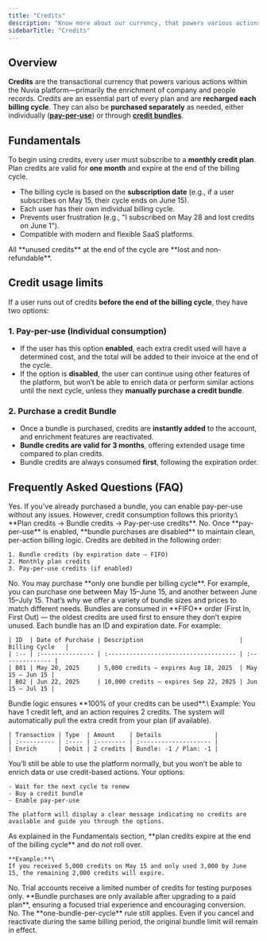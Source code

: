 ```yaml
---
title: "Credits"
description: "Know more about our currency, that powers various actions within the platform"
sidebarTitle: "Credits"
---
```


## Overview

**Credits** are the transactional currency that powers various actions within the Nuvia platform—primarily the enrichment of company and people records. Credits are an essential part of every plan and are **recharged each billing cycle**. They can also be **purchased separately** as needed, either individually ([**pay-per-use**](/essentials/credits/payperuse)) or through [**credit bundles**](/essentials/credits/bundles).

## Fundamentals

To begin using credits, every user must subscribe to a **monthly credit plan**. Plan credits are valid for **one month** and expire at the end of the billing cycle.

- The billing cycle is based on the **subscription date** (e.g., if a user subscribes on May 15, their cycle ends on June 15).
- Each user has their own individual billing cycle.
- Prevents user frustration (e.g., "I subscribed on May 28 and lost credits on June 1").
- Compatible with modern and flexible SaaS platforms.

<Note>
  All **unused credits** at the end of the cycle are **lost and non-refundable**.
</Note>

## Credit usage limits

If a user runs out of credits **before the end of the billing cycle**, they have two options:

### 1. Pay-per-use (Individual consumption)

- If the user has this option **enabled**, each extra credit used will have a determined cost, and the total will be added to their invoice at the end of the cycle.
- If the option is **disabled**, the user can continue using other features of the platform, but won’t be able to enrich data or perform similar actions until the next cycle, unless they **manually purchase a credit bundle**.

### 2. Purchase a credit Bundle

- Once a bundle is purchased, credits are **instantly added** to the account, and enrichment features are reactivated.
- **Bundle credits are valid for 3 months**, offering extended usage time compared to plan credits.
- Bundle credits are always consumed **first**, following the expiration order.

## Frequently Asked Questions (FAQ)

<AccordionGroup>
  <Accordion title="Can I purchase a bundle and also have pay-per-use credits enabled?" defaultOpen iconType="regular">
    Yes. If you've already purchased a bundle, you can enable pay-per-use without any issues. However, credit consumption follows this priority:\
    **Plan credits → Bundle credits → Pay-per-use credits**.
  </Accordion>
  <Accordion title="Can I enable pay-per-use and buy bundles at the same time?" iconType="regular">
    No. Once **pay-per-use** is enabled, **bundle purchases are disabled** to maintain clean, per-action billing logic.
  </Accordion>
  <Accordion title="What is the credit consumption order?">
    Credits are debited in the following order:

    1. Bundle credits (by expiration date – FIFO)
    2. Monthly plan credits
    3. Pay-per-use credits (if enabled)
  </Accordion>
  <Accordion title="Can I purchase multiple bundles in the same billing cycle?" iconType="regular">
    No. You may purchase **only one bundle per billing cycle**. For example, you can purchase one between May 15–June 15, and another between June 15–July 15. That’s why we offer a variety of bundle sizes and prices to match different needs.
  </Accordion>
  <Accordion title="How does the system choose which bundle to consume first?">
    Bundles are consumed in **FIFO** order (First In, First Out) — the oldest credits are used first to ensure they don’t expire unused.
  </Accordion>
  <Accordion title="Can bundle credits accumulate over time?">
    Each bundle has an ID and expiration date. For example:

    | ID  | Date of Purchase | Description                           | Billing Cycle   |
    | :-- | :--------------- | :------------------------------------ | :-------------- |
    | B01 | May 20, 2025     | 5,000 credits – expires Aug 18, 2025  | May 15 – Jun 15 |
    | B02 | Jun 22, 2025     | 10,000 credits – expires Sep 22, 2025 | Jun 15 – Jul 15 |
  </Accordion>
  <Accordion title="What happens if I have leftover bundle credits that aren’t enough for the next action?">
    Bundle logic ensures **100% of your credits can be used**.\
    Example: You have 1 credit left, and an action requires 2 credits. The system will automatically pull the extra credit from your plan (if available).

    | Transaction | Type  | Amount    | Details               |
    | :---------- | :---- | :-------- | :-------------------- |
    | Enrich      | Debit | 2 credits | Bundle: -1 / Plan: -1 |
  </Accordion>
  <Accordion title="What if I run out of credits and don’t have pay-per-use enabled?" iconType="regular">
    You’ll still be able to use the platform normally, but you won’t be able to enrich data or use credit-based actions. Your options:

    - Wait for the next cycle to renew
    - Buy a credit bundle
    - Enable pay-per-use

    The platform will display a clear message indicating no credits are available and guide you through the options.
  </Accordion>
  <Accordion title="What happens to unused plan credits at the end of the cycle?">
    As explained in the Fundamentals section, **plan credits expire at the end of the billing cycle** and do not roll over.

    **Example:**\
    If you received 5,000 credits on May 15 and only used 3,000 by June 15, the remaining 2,000 credits will expire.
  </Accordion>
  <Accordion title="Can a trial user purchase a bundle?">
    No. Trial accounts receive a limited number of credits for testing purposes only. **Bundle purchases are only available after upgrading to a paid plan**, ensuring a focused trial experience and encouraging conversion.
  </Accordion>
  <Accordion title="If I cancel and reactivate my plan in the same cycle, can I buy a new bundle?">
    No. The **one-bundle-per-cycle** rule still applies. Even if you cancel and reactivate during the same billing period, the original bundle limit will remain in effect.
  </Accordion>
</AccordionGroup>